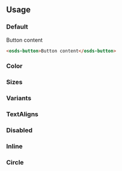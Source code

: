 
<GenericStyle />

## Usage

### Default
<osds-button>Button content</osds-button>

```html
<osds-button>Button content</osds-button>
```

### Color
<ColorProperty />

### Sizes
<SizeProperty />

### Variants
<VariantProperty />

### TextAligns
<TextAlignProperty />

### Disabled
<DisabledProperty />

### Inline
<InlineProperty />

### Circle
<CircleProperty />
